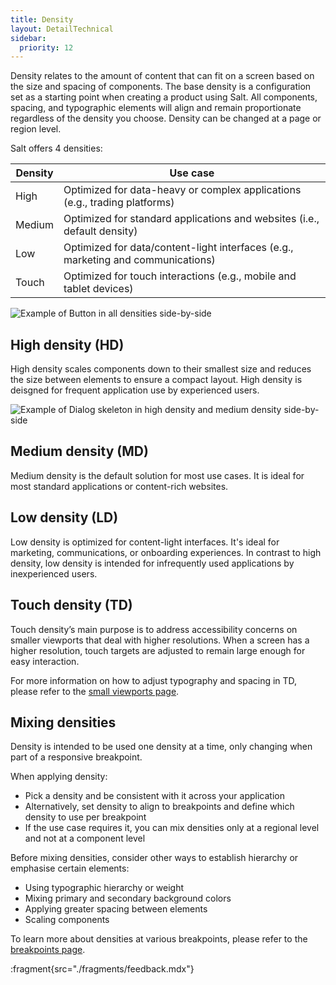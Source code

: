 ```yaml
---
title: Density
layout: DetailTechnical
sidebar:
  priority: 12
---
```


Density relates to the amount of content that can fit on a screen based on the size and spacing of components. The base density is a configuration set as a starting point when creating a product using Salt. All components, spacing, and typographic elements will align and remain proportionate regardless of the density you choose. Density can be changed at a page or region level. 

Salt offers 4 densities: 

| Density   | Use case                                                                                |
| --------- | --------------------------------------------------------------------------------------- |
| High      | Optimized for data-heavy or complex applications (e.g., trading platforms)              |
| Medium    | Optimized for standard applications and websites (i.e., default density)                |
| Low       | Optimized for data/content-light interfaces (e.g., marketing and communications)        |
| Touch     | Optimized for touch interactions (e.g., mobile and tablet devices)                      |

<Image
  src="/img/foundations/density-buttons.png"
  alt="Example of Button in all densities side-by-side"
/>

## High density (HD)

High density scales components down to their smallest size and reduces the size between elements to ensure a compact layout. High density is deisgned for frequent application use by experienced users.

<Image
  src="/img/foundations/density-skeletons.png"
  alt="Example of Dialog skeleton in high density and medium density side-by-side"
/>

## Medium density (MD)

Medium density is the default solution for most use cases. It is ideal for most standard applications or content-rich websites.

## Low density (LD)

Low density is optimized for content-light interfaces. It's ideal for marketing, communications, or onboarding experiences. In contrast to high density, low density is intended for infrequently used applications by inexperienced users.

## Touch density (TD)

Touch density’s main purpose is to address accessibility concerns on smaller viewports that deal with higher resolutions. When a screen has a higher resolution, touch targets are adjusted to remain large enough for easy interaction. 

For more information on how to adjust typography and spacing in TD, please refer to the [small viewports page](/salt/foundations/small-viewports). 

## Mixing densities

Density is intended to be used one density at a time, only changing when part of a responsive breakpoint.

When applying density:
- Pick a density and be consistent with it across your application
- Alternatively, set density to align to breakpoints and define which density to use per breakpoint
- If the use case requires it, you can mix densities only at a regional level and not at a component level

Before mixing densities, consider other ways to establish hierarchy or emphasise certain elements:
- Using typographic hierarchy or weight
- Mixing primary and secondary background colors
- Applying greater spacing between elements
- Scaling components

To learn more about densities at various breakpoints, please refer to the [breakpoints page](/salt/foundations/breakpoints).

:fragment{src="./fragments/feedback.mdx"}
